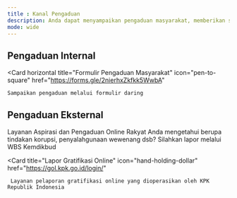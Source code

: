 ```yaml
---
title : Kanal Pengaduan
description: Anda dapat menyampaikan pengaduan masyarakat, memberikan saran, atau melaporkan melalui SP4N Lapor dan WBS. Kami berkomitmen untuk mendengarkan dan menanggapi setiap masukan demi meningkatkan pelayanan kami. Silakan isi formulir yang tersedia untuk membantu kami memberikan respons yang cepat dan tepat.
mode: wide
---
```

## Pengaduan Internal

  <Card horizontal
    title="Formulir Pengaduan Masyarakat"
    icon="pen-to-square"
    href="https://forms.gle/2nierhxZkfkk5WwbA"
  >
    Sampaikan pengaduan melalui formulir daring
  </Card>
  
## Pengaduan Eksternal


<CardGroup cols={2}>
  <Card
    title="SP4N Lapor"
    icon="comments"
    href="https://www.lapor.go.id/"
  >
    Layanan Aspirasi dan Pengaduan Online Rakyat
  </Card>
  <Card
    title="Whistle Blowing System"
    icon="headset"
    href="https://wbs.kemdikbud.go.id/"
  >
    Anda mengetahui berupa tindakan korupsi, penyalahgunaan wewenang dsb? Silahkan lapor melalui WBS Kemdikbud
  </Card>

  <Card
    title="Lapor Gratifikasi Online"
    icon="hand-holding-dollar"
    href="https://gol.kpk.go.id/login/"
  >
     Layanan pelaporan gratifikasi online yang dioperasikan oleh KPK Republik Indonesia
  </Card>

  
</CardGroup>